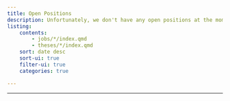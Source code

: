 ```yaml
---
title: Open Positions
description: Unfortunately, we don't have any open positions at the moment. If you're interested in potential Bachelor and Master thesis topics, please feel free to contact us!
listing: 
    contents: 
        - jobs/*/index.qmd
        - theses/*/index.qmd
    sort: date desc
    sort-ui: true
    filter-ui: true
    categories: true

---
```


---